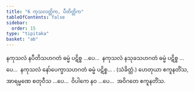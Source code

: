 ```yaml
---
title: "6 ကုသလတ္တိက, ပီတိတ္တိက"
tableOfContents: false
sidebar:
  order: 15
type: "tipitaka"
basket: "ab"
---
```



<DynamicBreadcrumb />

<Division number="21">

<Paragraph number="54">
နကုသလံ နပီတိသဟဂတံ ဓမ္မံ ပဋိစ္စ …ပေ…  နကုသလံ နသုခသဟဂတံ ဓမ္မံ ပဋိစ္စ …ပေ…  နကုသလံ နော်ပေက္ခာသဟဂတံ ဓမ္မံ ပဋိစ္စ… . (သံခိတ္တံ.)
</Paragraph>

<Paragraph number="55">
ဟေတုယာ ဧကူနတိံသ, အာရမ္မဏေ စတုဝီသ …ပေ…  ဝိပါကေ နဝ …ပေ…  အဝိဂတေ ဧကူနတိံသ.
</Paragraph>
</Division>